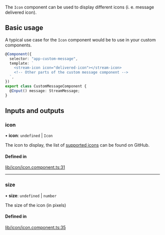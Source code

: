 The `Icon` component can be used to display different icons (i. e. message delivered icon).

## Basic usage

A typical use case for the `Icon` component would be to use in your custom components.

```typescript
@Component({
  selector: "app-custom-message",
  template: `
    <stream-icon icon="delivered-icon"></stream-icon>
    <!-- Other parts of the custom message component -->
  `,
})
export class CustomMessageComponent {
  @Input() message: StreamMessage;
}
```

[//]: # "Start of generated content"
## Inputs and outputs 


### icon

• **icon**: `undefined` \| `Icon`

The icon to display, the list of [supported icons](https://github.com/GetStream/stream-chat-angular/tree/master/projects/stream-chat-angular/src/lib/icon/icon.component.ts) can be found on GitHub.

#### Defined in

[lib/icon/icon.component.ts:31](https://github.com/GetStream/stream-chat-angular/blob/762e08a/projects/stream-chat-angular/src/lib/icon/icon.component.ts#L31)

___

### size

• **size**: `undefined` \| `number`

The size of the icon (in pixels)

#### Defined in

[lib/icon/icon.component.ts:35](https://github.com/GetStream/stream-chat-angular/blob/762e08a/projects/stream-chat-angular/src/lib/icon/icon.component.ts#L35)

[//]: # "End of generated content"

